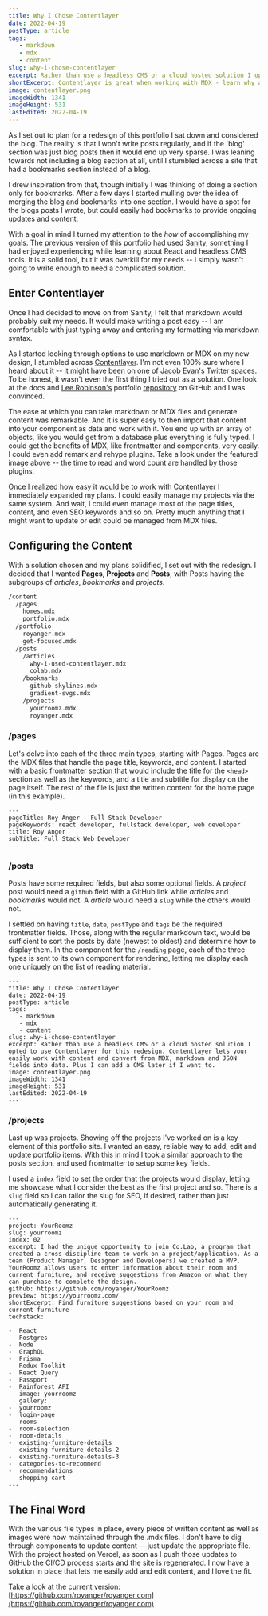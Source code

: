 ```yaml
---
title: Why I Chose Contentlayer
date: 2022-04-19
postType: article
tags:
   - markdown
   - mdx
   - content
slug: why-i-chose-contentlayer
excerpt: Rather than use a headless CMS or a cloud hosted solution I opted to use Contentlayer for this my portfolio design. Contentlayer lets you easily work with content and convert from MDX, markdown and JSON fields into data. All of the imported data is fully typed by Contentlayer, making it a breeze to use TypeScript. The best part? Contentlayer allows for multiple content sources, so I can add a CMS later if I am inclined.
shortExcerpt: Contentlayer is great when working with MDX - learn why and how I use it for this portfolio
image: contentlayer.png
imageWidth: 1341
imageHeight: 531
lastEdited: 2022-04-19
---
```


As I set out to plan for a redesign of this portfolio I sat down and considered the blog. The reality is that I won't write posts regularly, and if the 'blog' section was just blog posts then it would end up very sparse. I was leaning towards not including a blog section at all, until I stumbled across a site that had a bookmarks section instead of a blog.

I drew inspiration from that, though initially I was thinking of doing a section only for bookmarks. After a few days I started mulling over the idea of merging the blog and bookmarks into one section. I would have a spot for the blogs posts I wrote, but could easily had bookmarks to provide ongoing updates and content.

With a goal in mind I turned my attention to the _how_ of accomplishing my goals. The previous version of this portfolio had used [Sanity](https://www.sanity.io/), something I had enjoyed experiencing while learning about React and headless CMS tools. It is a solid tool, but it was overkill for my needs -- I simply wasn't going to write enough to need a complicated solution.

## Enter Contentlayer

Once I had decided to move on from Sanity, I felt that markdown would probably suit my needs. It would make writing a post easy -- I am comfortable with just typing away and entering my formatting via markdown syntax.

As I started looking through options to use markdown or MDX on my new design, I stumbled across [Contentlayer](https://www.contentlayer.dev/). I'm not even 100% sure where I heard about it -- it might have been on one of [Jacob Evan's](https://twitter.com/JacobMGEvans) Twitter spaces. To be honest, it wasn't even the first thing I tried out as a solution. One look at the docs and [Lee Robinson's](https://twitter.com/leeerob) portfolio [repository](https://github.com/leerob/leerob.io) on GitHub and I was convinced.

The ease at which you can take markdown or MDX files and generate content was remarkable. And it is super easy to then import that content into your component as data and work with it. You end up with an array of objects, like you would get from a database plus everything is fully typed. I could get the benefits of MDX, like frontmatter and components, very easily. I could even add remark and rehype plugins. Take a look under the featured image above -- the time to read and word count are handled by those plugins.

Once I realized how easy it would be to work with Contentlayer I immediately expanded my plans. I could easily manage my projects via the same system. And wait, I could even manage most of the page titles, content, and even SEO keywords and so on. Pretty much anything that I might want to update or edit could be managed from MDX files.

## Configuring the Content

With a solution chosen and my plans solidified, I set out with the redesign. I decided that I wanted **Pages**, **Projects** and **Posts**, with Posts having the subgroups of _articles_, _bookmarks_ and _projects_.

```bash
/content
  /pages
    homes.mdx
    portfolio.mdx
  /portfolio
    royanger.mdx
    get-focused.mdx
  /posts
    /articles
      why-i-used-contentlayer.mdx
      colab.mdx
    /bookmarks
      github-skylines.mdx
      gradient-svgs.mdx
    /projects
      yourroomz.mdx
      royanger.mdx
```

### /pages

Let's delve into each of the three main types, starting with Pages. Pages are the MDX files that handle the page title, keywords, and content. I started with a basic frontmatter section that would include the title for the `<head>` section as well as the keywords, and a title and subtitle for display on the page itself. The rest of the file is just the written content for the home page (in this example).

```md:pages/home.mdx
---
pageTitle: Roy Anger - Full Stack Developer
pageKeywords: react developer, fullstack developer, web developer
title: Roy Anger
subTitle: Full Stack Web Developer
---
```

### /posts

Posts have some required fields, but also some optional fields. A _project_ post would need a `github` field with a GitHub link while _articles_ and _bookmarks_ would not. A _article_ would need a `slug` while the others would not.

I settled on having `title`, `date`, `postType` and `tags` be the required frontmatter fields. Those, along with the regular markdown text, would be sufficient to sort the posts by date (newest to oldest) and determine how to display them. In the component for the `/reading` page, each of the three types is sent to its own component for rendering, letting me display each one uniquely on the list of reading material.

```md:/posts/articles/why-i-used-contentlayer.mdx
---
title: Why I Chose Contentlayer
date: 2022-04-19
postType: article
tags:
   - markdown
   - mdx
   - content
slug: why-i-chose-contentlayer
excerpt: Rather than use a headless CMS or a cloud hosted solution I opted to use Contentlayer for this redesign. Contentlayer lets your easily work with content and convert from MDX, markdown and JSON fields into data. Plus I can add a CMS later if I want to.
image: contentlayer.png
imageWidth: 1341
imageHeight: 531
lastEdited: 2022-04-19
---
```

### /projects

Last up was projects. Showing off the projects I've worked on is a key element of this portfolio site. I wanted an easy, reliable way to add, edit and update portfolio items. With this in mind I took a similar approach to the posts section, and used frontmatter to setup some key fields.

I used a `index` field to set the order that the projects would display, letting me showcase what I consider the best as the first project and so. There is a `slug` field so I can tailor the slug for SEO, if desired, rather than just automatically generating it.

```md:/portfolio/yourroomz.mdx
---
project: YourRoomz
slug: yourroomz
index: 02
excerpt: I had the unique opportunity to join Co.Lab, a program that created a cross-discipline team to work on a project/application. As a team (Product Manager, Designer and Developers) we created a MVP. YourRoomz allows users to enter information about their room and current furniture, and receive suggestions from Amazon on what they can purchase to complete the design.
github: https://github.com/royanger/YourRoomz
preview: https://yourroomz.com/
shortExcerpt: Find furniture suggestions based on your room and current furniture
techstack:

-  React
-  Postgres
-  Node
-  GraphQL
-  Prisma
-  Redux Toolkit
-  React Query
-  Passport
-  Rainforest API
   image: yourroomz
   gallery:
-  yourroomz
-  login-page
-  rooms
-  room-selection
-  room-details
-  existing-furniture-details
-  existing-furniture-details-2
-  existing-furniture-details-3
-  categories-to-recommend
-  recommendations
-  shopping-cart
---
```

## The Final Word

With the various file types in place, every piece of written content as well as images were now maintained through the .mdx files. I don't have to dig through components to update content -- just update the appropriate file. With the project hosted on Vercel, as soon as I push those updates to GitHub the CI/CD process starts and the site is regenerated. I now have a solution in place that lets me easily add and edit content, and I love the fit.

Take a look at the current version: [https://github.com/royanger/royanger.com](https://github.com/royanger/royanger.com)
